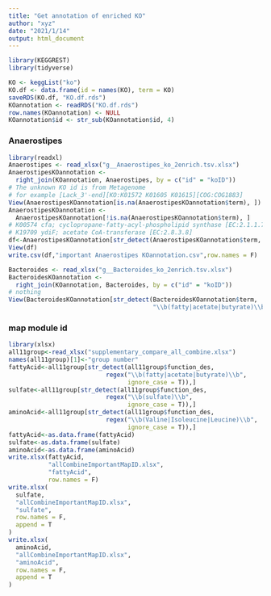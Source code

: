 ```yaml
---
title: "Get annotation of enriched KO"
author: "xyz"
date: "2021/1/14"
output: html_document
---
```


```r
library(KEGGREST)
library(tidyverse)

KO <- keggList("ko")
KO.df <- data.frame(id = names(KO), term = KO)
saveRDS(KO.df, "KO.df.rds")
KOannotation <- readRDS("KO.df.rds")
row.names(KOannotation) <- NULL
KOannotation$id <- str_sub(KOannotation$id, 4)
```
### Anaerostipes

```r
library(readxl)
Anaerostipes <- read_xlsx("g__Anaerostipes_ko_2enrich.tsv.xlsx")
AnaerostipesKOannotation <-
  right_join(KOannotation, Anaerostipes, by = c("id" = "koID"))
# The unknown KO id is from Metagenome
# for example [Lack_3'-end][KO:K01572 K01605 K01615][COG:COG1883]
View(AnaerostipesKOannotation[is.na(AnaerostipesKOannotation$term), ])
AnaerostipesKOannotation <-
  AnaerostipesKOannotation[!is.na(AnaerostipesKOannotation$term), ]
# K00574 cfa; cyclopropane-fatty-acyl-phospholipid synthase [EC:2.1.1.79]
# K19709 ydiF; acetate CoA-transferase [EC:2.8.3.8]
df<-AnaerostipesKOannotation[str_detect(AnaerostipesKOannotation$term, "\\b(fatty|acetate|butyrate)\\b"), ]
View(df)
write.csv(df,"important Anaerostipes KOannotation.csv",row.names = F)
```

```r
Bacteroides <- read_xlsx("g__Bacteroides_ko_2enrich.tsv.xlsx")
BacteroidesKOannotation <-
  right_join(KOannotation, Bacteroides, by = c("id" = "koID"))
# nothing
View(BacteroidesKOannotation[str_detect(BacteroidesKOannotation$term,
                                        "\\b(fatty|acetate|butyrate)\\b"),])
```

### map module id

```r
library(xlsx)
all11group<-read_xlsx("supplementary_compare_all_combine.xlsx")
names(all11group)[1]<-"group number"
fattyAcid<-all11group[str_detect(all11group$function_des,
                           regex("\\b(fatty|acetate|butyrate)\\b",
                                 ignore_case = T)),]
sulfate<-all11group[str_detect(all11group$function_des,
                           regex("\\b(sulfate)\\b",
                                 ignore_case = T)),]
aminoAcid<-all11group[str_detect(all11group$function_des,
                           regex("\\b(Valine|Isoleucine|Leucine)\\b",
                                 ignore_case = T)),]
fattyAcid<-as.data.frame(fattyAcid)
sulfate<-as.data.frame(sulfate)
aminoAcid<-as.data.frame(aminoAcid)
write.xlsx(fattyAcid,
           "allCombineImportantMapID.xlsx",
           "fattyAcid",
           row.names = F)
write.xlsx(
  sulfate,
  "allCombineImportantMapID.xlsx",
  "sulfate",
  row.names = F,
  append = T
)
write.xlsx(
  aminoAcid,
  "allCombineImportantMapID.xlsx",
  "aminoAcid",
  row.names = F,
  append = T
)
```

